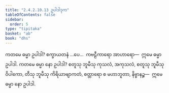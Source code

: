 ```yaml
---
title: "2.4.2.10.13 ဥပါဒါဒုက"
tableOfContents: false
sidebar:
  order: 5
type: "tipitaka"
basket: "ab"
book: "dhs"
---
```



<DynamicBreadcrumb />

<Division number="1549" book="dhs">

<Paragraph number="2260" book="dhs">
ကတမေ ဓမ္မာ ဥပါဒါ? စက္ခာယတနံ …ပေ…  ကဗဠီကာရော အာဟာရော—  ဣမေ ဓမ္မာ ဥပါဒါ.
</Paragraph>

</Division>
<Division number="1550" book="dhs">

<Paragraph number="2261" book="dhs">
ကတမေ ဓမ္မာ နော ဥပါဒါ? စတူသု ဘူမီသု ကုသလံ, အကုသလံ, စတူသု ဘူမီသု ဝိပါကော, တီသု ဘူမီသု ကိရိယာဗျာကတံ, စတ္တာရော စ မဟာဘူတာ, နိဗ္ဗာနဉ္စ—  ဣမေ ဓမ္မာ နော ဥပါဒါ.
</Paragraph>
</Division>